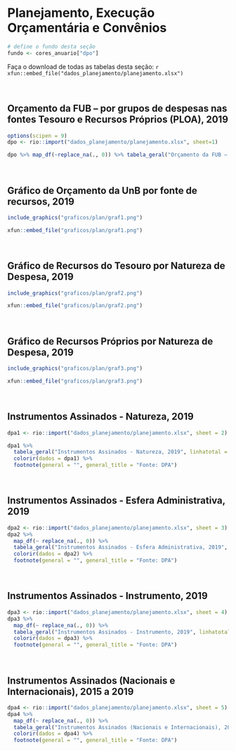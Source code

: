 # Planejamento, Execução Orçamentária e Convênios {#dpo}

```r
# define o fundo desta seção
fundo <- cores_anuario["dpo"]
```

Faça o download de todas as tabelas desta seção: `r xfun::embed_file("dados_planejamento/planejamento.xlsx")`

<br>

## Orçamento da FUB – por grupos de despesas nas fontes Tesouro e Recursos Próprios (PLOA), 2019
```r
options(scipen = 9)
dpo <- rio::import("dados_planejamento/planejamento.xlsx", sheet=1)

dpo %>% map_df(~replace_na(., 0)) %>% tabela_geral("Orçamento da FUB – por grupos de despesas nas fontes Tesouro e Recursos Próprios (PLOA), 2019", linhatotal =  FALSE, colunas = c("Item",	"GRUPO DE DESPESA",	"TESOURO",	"(%)",	"PRÓPRIOS",	"(%)", 	"TOTAL",	"(%)"), tamfonte = 10, fundo = fundo) %>% footnote(general = "", general_title = "Fonte: LOA 2019 e OPI2019.")
```

<br>

## Gráfico de Orçamento da UnB por fonte de recursos, 2019
```r
include_graphics("graficos/plan/graf1.png")

xfun::embed_file("graficos/plan/graf1.png")
```

<br>

## Gráfico de Recursos do Tesouro por Natureza de Despesa, 2019
```r
include_graphics("graficos/plan/graf2.png")

xfun::embed_file("graficos/plan/graf2.png")
```

<br>

## Gráfico de Recursos Próprios por Natureza de Despesa, 2019
```r
include_graphics("graficos/plan/graf3.png")

xfun::embed_file("graficos/plan/graf3.png")
```

<br>


## Instrumentos Assinados - Natureza, 2019
```r

dpa1 <- rio::import("dados_planejamento/planejamento.xlsx", sheet = 2)

dpa1 %>%
  tabela_geral("Instrumentos Assinados - Natureza, 2019", linhatotal = TRUE, colunas = c("Natureza", "Quantidade"), tamfonte = 10, fundo = fundo) %>%
  colorir(dados = dpa1) %>%
  footnote(general = "", general_title = "Fonte: DPA")
```

<br>

## Instrumentos Assinados - Esfera Administrativa, 2019
```r
dpa2 <- rio::import("dados_planejamento/planejamento.xlsx", sheet = 3)
dpa2 %>%
  map_df(~ replace_na(., 0)) %>%
  tabela_geral("Instrumentos Assinados - Esfera Administrativa, 2019", linhatotal = FALSE, colunas = c("Esfera Administrativa", "Quantidade"), tamfonte = 10, fundo = fundo) %>%
  colorir(dados = dpa2) %>%
  footnote(general = "", general_title = "Fonte: DPA")
```

<br>

## Instrumentos Assinados - Instrumento, 2019
```r
dpa3 <- rio::import("dados_planejamento/planejamento.xlsx", sheet = 4)
dpa3 %>%
  map_df(~ replace_na(., 0)) %>%
  tabela_geral("Instrumentos Assinados - Instrumento, 2019", linhatotal = TRUE, colunas = c("Instrumento", "Quantidade"), tamfonte = 10, fundo = fundo) %>%
  colorir(dados = dpa3) %>%
  footnote(general = "", general_title = "Fonte: DPA")
```

<br>

## Instrumentos Assinados (Nacionais e Internacionais), 2015 a 2019
```r
dpa4 <- rio::import("dados_planejamento/planejamento.xlsx", sheet = 5)
dpa4 %>%
  map_df(~ replace_na(., 0)) %>%
  tabela_geral("Instrumentos Assinados (Nacionais e Internacionais), 2015 a 2019", linhatotal = TRUE, colunas = c("Convênios", "2015", "2016", "2017", "2018", "2019"), tamfonte = 10, fundo = fundo) %>%
  colorir(dados = dpa4) %>%
  footnote(general = "", general_title = "Fonte: DPA")
```

<br>

